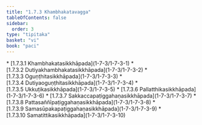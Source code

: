 ```yaml
---
title: "1.7.3 Khambhakatavagga"
tableOfContents: false
sidebar:
  order: 3
type: "tipitaka"
basket: "vi"
book: "paci"
---
```



<DynamicBreadcrumb />



<TableOfContents book="paci" section="1.7.3">
* [1.7.3.1 Khambhakatasikkhāpada](1-7-3/1-7-3-1)
* [1.7.3.2 Dutiyakhambhakatasikkhāpada](1-7-3/1-7-3-2)
* [1.7.3.3 Oguṇṭhitasikkhāpada](1-7-3/1-7-3-3)
* [1.7.3.4 Dutiyaoguṇṭhitasikkhāpada](1-7-3/1-7-3-4)
* [1.7.3.5 Ukkuṭikasikkhāpada](1-7-3/1-7-3-5)
* [1.7.3.6 Pallatthikasikkhāpada](1-7-3/1-7-3-6)
* [1.7.3.7 Sakkaccapaṭiggahaṇasikkhāpada](1-7-3/1-7-3-7)
* [1.7.3.8 Pattasaññīpaṭiggahaṇasikkhāpada](1-7-3/1-7-3-8)
* [1.7.3.9 Samasūpakapaṭiggahaṇasikkhāpada](1-7-3/1-7-3-9)
* [1.7.3.10 Samatittikasikkhāpada](1-7-3/1-7-3-10)
</TableOfContents>